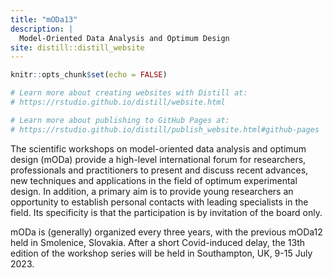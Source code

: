 ```yaml
---
title: "mODa13"
description: |
  Model-Oriented Data Analysis and Optimum Design
site: distill::distill_website
---
```


```r
knitr::opts_chunk$set(echo = FALSE)

# Learn more about creating websites with Distill at:
# https://rstudio.github.io/distill/website.html

# Learn more about publishing to GitHub Pages at:
# https://rstudio.github.io/distill/publish_website.html#github-pages

```

The scientific workshops on model-oriented data analysis and optimum design (mODa) provide a high-level international forum for researchers, professionals and practitioners to present and discuss recent advances, new techniques and applications in the field of optimum experimental design. In addition, a primary aim is to provide young researchers an opportunity to establish personal contacts with leading specialists in the field. Its specificity is that the participation is by invitation of the board only. 

<!-- For details, see mODa charter (pdf). -->

mODa is (generally) organized every three years, with the previous mODa12 held in Smolenice, Slovakia. After a short Covid-induced delay, the 13th edition of the workshop series will be held in Southampton, UK, 9-15 July 2023.